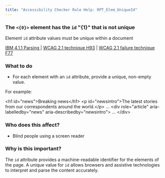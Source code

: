 ```yaml
---
title: "Accessibility Checker Rule Help: RPT_Elem_UniqueId"
---
```


<div className="toolHelp">
<Row>
<Column colLg={11} colMd={5} colSm={4} className="toolMain">

<div id="locLevel"></div>

### The `<{0}>` element has the `id` \"{1}\" that is not unique
Element `id` attribute values must be unique within a document

[IBM 4.1.1 Parsing ](http://www.ibm.com/able/guidelines/ci162/parsing.html) | [WCAG 2.1 technique H93](https://www.w3.org/WAI/WCAG21/Techniques/html/H93) | [WCAG 2.1 failure technique F77](https://www.w3.org/WAI/WCAG21/Techniques/failures/F77)

<div id="locSnippet"></div>

### What to do

 * For each element with an `id` attribute, provide a unique, non-empty value.

For example:

<CodeSnippet type="multi" light={true}>&lt;h1 id="news"&gt;Breaking news&lt;/h1&gt;
&lt;p id="newsintro"&gt;The latest stories from our correspondents around the world.&lt;/p&gt;
...
&lt;div role="article" aria-labelledby="news" aria-describedby="newsintro"&gt;
    ...
&lt;/div&gt;</CodeSnippet>
</Column>
<Column colLg={5} colMd={3} colSm={4} className="toolLeft">

### Who does this affect?

 * Blind people using a screen reader

### Why is this important?

The `id` attribute provides a machine-readable identifier for the elements of the page. A unique value for `id` allows browsers and assistive technologies to interpret and parse the content accurately.

</Column>
</Row>
</div>

